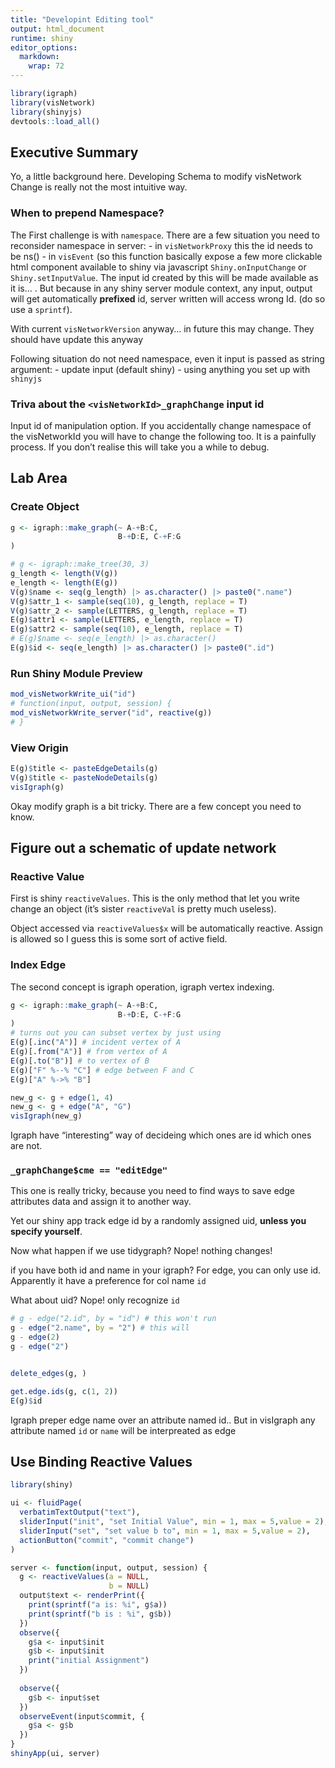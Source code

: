 ```yaml
---
title: "Developint Editing tool"
output: html_document
runtime: shiny 
editor_options: 
  markdown: 
    wrap: 72
---
```


```r
library(igraph)
library(visNetwork)
library(shinyjs)
devtools::load_all()
```

## Executive Summary

Yo, a little background here. Developing Schema to modify visNetwork
Change is really not the most intuitive way.

### When to prepend Namespace?

The First challenge is with `namespace`. There are a few situation you
need to reconsider namespace in server: - in `visNetworkProxy` this the
id needs to be ns() - in `visEvent` (so this function basically expose a
few more clickable html component available to shiny via javascript
`Shiny.onInputChange` or `Shiny.setInputValue`. The input id created by
this will be made available as it is... . But because in any shiny
server module context, any input, output will get automatically
**prefixed** id, server written will access wrong Id. (do so use a
`sprintf`).

With current `visNetworkVersion` anyway... in future this may change.
They should have update this anyway

Following situation do not need namespace, even it input is passed as
string argument: - update input (default shiny) - using anything you set
up with `shinyjs`

### Triva about the `<visNetworkId>_graphChange` input id

Input id of manipulation option. If you accidentally change namespace of the visNetworkId you will have to change the following too. It is a painfully process. If you don't realise this will take you a while to debug.


## Lab Area

### Create Object

```r
g <- igraph::make_graph(~ A-+B:C,
                        B-+D:E, C-+F:G
)

# g <- igraph::make_tree(30, 3)
g_length <- length(V(g))
e_length <- length(E(g))
V(g)$name <- seq(g_length) |> as.character() |> paste0(".name")
V(g)$attr_1 <- sample(seq(10), g_length, replace = T)
V(g)$attr_2 <- sample(LETTERS, g_length, replace = T)
E(g)$attr1 <- sample(LETTERS, e_length, replace = T)
E(g)$attr2 <- sample(seq(10), e_length, replace = T)
# E(g)$name <- seq(e_length) |> as.character()
E(g)$id <- seq(e_length) |> as.character() |> paste0(".id")
```

### Run Shiny Module Preview

```r
mod_visNetworkWrite_ui("id")
# function(input, output, session) {
mod_visNetworkWrite_server("id", reactive(g))
# }
```

### View Origin

```r
E(g)$title <- pasteEdgeDetails(g)
V(g)$title <- pasteNodeDetails(g)
visIgraph(g)
```

Okay modify graph is a bit tricky. There are a few concept you need to
know.


## Figure out a schematic of update network

### Reactive Value

First is shiny `reactiveValues`. This is the only method that let you
write change an object (it's sister `reactiveVal` is pretty much
useless).

Object accessed via `reactiveValues$x` will be automatically reactive.
Assign is allowed so I guess this is some sort of active field.

### Index Edge

The second concept is igraph operation, igraph vertex indexing.

```r
g <- igraph::make_graph(~ A-+B:C,
                        B-+D:E, C-+F:G
)
# turns out you can subset vertex by just using 
E(g)[.inc("A")] # incident vertex of A
E(g)[.from("A")] # from vertex of A
E(g)[.to("B")] # to vertex of B
E(g)["F" %--% "C"] # edge between F and C
E(g)["A" %->% "B"]

new_g <- g + edge(1, 4)
new_g <- g + edge("A", "G")
visIgraph(new_g)
```

Igraph have "interesting" way of decideing which ones are id which ones
are not.

### `_graphChange$cme == "editEdge"`

This one is really tricky, because you need to find ways to save edge
attributes data and assign it to another way.

Yet our shiny app track edge id by a randomly assigned uid, **unless you
specify yourself**.

Now what happen if we use tidygraph? Nope! nothing changes!

if you have both id and name in your igraph? For edge, you can only use
id. Apparently it have a preference for col name `id`

What about uid? Nope! only recognize `id`

```r

# g - edge("2.id", by = "id") # this won't run
g - edge("2.name", by = "2") # this will
g - edge(2)
g - edge("2")


delete_edges(g, )

get.edge.ids(g, c(1, 2))
E(g)$id
```

Igraph preper edge name over an attribute named id.. But in visIgraph
any attribute named `id` or `name` will be interpreated as edge

## Use Binding Reactive Values

```r
library(shiny)

ui <- fluidPage(
  verbatimTextOutput("text"),
  sliderInput("init", "set Initial Value", min = 1, max = 5,value = 2),
  sliderInput("set", "set value b to", min = 1, max = 5,value = 2),
  actionButton("commit", "commit change")
)

server <- function(input, output, session) {
  g <- reactiveValues(a = NULL,
                      b = NULL)
  output$text <- renderPrint({
    print(sprintf("a is: %i", g$a))
    print(sprintf("b is : %i", g$b))
  })
  observe({
    g$a <- input$init
    g$b <- input$init
    print("initial Assignment")
  })
  
  observe({
    g$b <- input$set
  })
  observeEvent(input$commit, {
    g$a <- g$b 
  })
}
shinyApp(ui, server)
```
